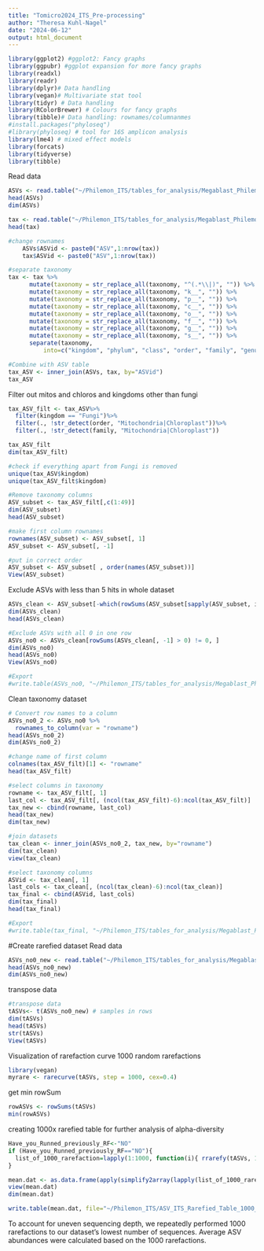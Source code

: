 ```yaml
---
title: "Tomicro2024_ITS_Pre-processing"
author: "Theresa Kuhl-Nagel"
date: "2024-06-12"
output: html_document
---
```


```r
library(ggplot2) #ggplot2: Fancy graphs
library(ggpubr) #ggplot expansion for more fancy graphs
library(readxl)
library(readr)
library(dplyr)# Data handling
library(vegan)# Multivariate stat tool
library(tidyr) # Data handling
library(RColorBrewer) # Colours for fancy graphs
library(tibble)# Data handling: rownames/columnanmes
#install.packages("phyloseq")
#library(phyloseq) # tool for 16S amplicon analysis
library(lme4) # mixed effect models 
library(forcats)
library(tidyverse)
library(tibble)

```

Read data
```r
ASVs <- read.table("~/Philemon_ITS/tables_for_analysis/Megablast_Philemon_dada2_Unite_final.txt", header=T, sep="\t", dec=".", quote="", fill=FALSE) #add manually in textfile a 0 in front of single numbers 1, 2, 3, 4 ,5 ...
head(ASVs)
dim(ASVs)

tax <- read.table("~/Philemon_ITS/tables_for_analysis/Megablast_Philemon_dada2_Unite_taxonomy.txt", header=TRUE, sep="\t") 
head(tax)
```

```r
#change rownames
    ASVs$ASVid <- paste0("ASV",1:nrow(tax))
    tax$ASVid <- paste0("ASV",1:nrow(tax))

#separate taxonomy
tax <- tax %>%
      mutate(taxonomy = str_replace_all(taxonomy, "^(.*\\|)", "")) %>%
      mutate(taxonomy = str_replace_all(taxonomy, "k__", "")) %>%
      mutate(taxonomy = str_replace_all(taxonomy, "p__", "")) %>%
      mutate(taxonomy = str_replace_all(taxonomy, "c__", "")) %>%
      mutate(taxonomy = str_replace_all(taxonomy, "o__", "")) %>%
      mutate(taxonomy = str_replace_all(taxonomy, "f__", "")) %>%
      mutate(taxonomy = str_replace_all(taxonomy, "g__", "")) %>%
      mutate(taxonomy = str_replace_all(taxonomy, "s__", "")) %>%
      separate(taxonomy,
          into=c("kingdom", "phylum", "class", "order", "family", "genus", "species"), sep=";")

#Combine with ASV table
tax_ASV <- inner_join(ASVs, tax, by="ASVid")
tax_ASV
```

Filter out mitos and chloros and kingdoms other than fungi
```r
tax_ASV_filt <- tax_ASV%>%
  filter(kingdom == "Fungi")%>%
  filter(., !str_detect(order, "Mitochondria|Chloroplast"))%>%
  filter(., !str_detect(family, "Mitochondria|Chloroplast"))

tax_ASV_filt
dim(tax_ASV_filt)

#check if everything apart from Fungi is removed
unique(tax_ASV$kingdom)
unique(tax_ASV_filt$kingdom)

```

```r
#Remove taxonomy columns
ASV_subset <- tax_ASV_filt[,c(1:49)]
dim(ASV_subset)
head(ASV_subset)

#make first column rownames
rownames(ASV_subset) <- ASV_subset[, 1]
ASV_subset <- ASV_subset[, -1]

#put in correct order
ASV_subset <- ASV_subset[ , order(names(ASV_subset))]
View(ASV_subset)
```

Exclude ASVs with less than 5 hits in whole dataset
```r
ASVs_clean <- ASV_subset[-which(rowSums(ASV_subset[sapply(ASV_subset, is.numeric)]) <= 5), ]
dim(ASVs_clean)
head(ASVs_clean)

#Exclude ASVs with all 0 in one row
ASVs_no0 <- ASVs_clean[rowSums(ASVs_clean[, -1] > 0) != 0, ]
dim(ASVs_no0)
head(ASVs_no0)
View(ASVs_no0)

#Export
#write.table(ASVs_no0, "~/Philemon_ITS/tables_for_analysis/Megablast_Philemon_dada2_UNITE_no0_ASVNumbers2.txt", dec = ".", sep = "\t")

```

Clean taxonomy dataset
```r
# Convert row names to a column 
ASVs_no0_2 <- ASVs_no0 %>%
  rownames_to_column(var = "rowname")
head(ASVs_no0_2)
dim(ASVs_no0_2)

#change name of first column
colnames(tax_ASV_filt)[1] <- "rowname"
head(tax_ASV_filt)

#select columns in taxonomy
rowname <- tax_ASV_filt[, 1]
last_col <- tax_ASV_filt[, (ncol(tax_ASV_filt)-6):ncol(tax_ASV_filt)]
tax_new <- cbind(rowname, last_col)
head(tax_new)
dim(tax_new)

#join datasets
tax_clean <- inner_join(ASVs_no0_2, tax_new, by="rowname")
dim(tax_clean)
view(tax_clean)

#select taxonomy columns
ASVid <- tax_clean[, 1]
last_cols <- tax_clean[, (ncol(tax_clean)-6):ncol(tax_clean)]
tax_final <- cbind(ASVid, last_cols)
dim(tax_final)
head(tax_final)

#Export
#write.table(tax_final, "~/Philemon_ITS/tables_for_analysis/Megablast_Philemon_dada2_Unite_taxonomy_CLEAN.txt", dec = ".", sep = "\t")

```

#Create rarefied dataset
Read data
```r
ASVs_no0_new <- read.table("~/Philemon_ITS/tables_for_analysis/Megablast_Philemon_dada2_UNITE_no0_ASVNumbers2.txt", header=T, sep="\t", dec=".", fill=FALSE) 
head(ASVs_no0_new)
dim(ASVs_no0_new)
```

transpose data
```r
#transpose data
tASVs<- t(ASVs_no0_new) # samples in rows
dim(tASVs)
head(tASVs)
str(tASVs)
View(tASVs)
```

Visualization of rarefaction curve 1000 random rarefactions
```r
library(vegan)
myrare <- rarecurve(tASVs, step = 1000, cex=0.4)
```

get min rowSum 
```r
rowASVs <- rowSums(tASVs)
min(rowASVs)
```

creating 1000x rarefied table for further analysis of alpha-diversity
```r
Have_you_Runned_previously_RF<-"NO"
if (Have_you_Runned_previously_RF=="NO"){
  list_of_1000_rarefaction=lapply(1:1000, function(i){ rrarefy(tASVs, 18628)})
}

mean.dat <- as.data.frame(apply(simplify2array(lapply(list_of_1000_rarefaction, as.matrix)),1:2,mean))
view(mean.dat)
dim(mean.dat)

write.table(mean.dat, file="~/Philemon_ITS/ASV_ITS_Rarefied_Table_1000_times_clean_ASVnumbers.txt", sep = "\t")

```
To account for uneven sequencing depth, we repeatedly performed 1000 rarefactions to our dataset’s lowest number of sequences. Average ASV abundances were calculated based on the 1000 rarefactions.



